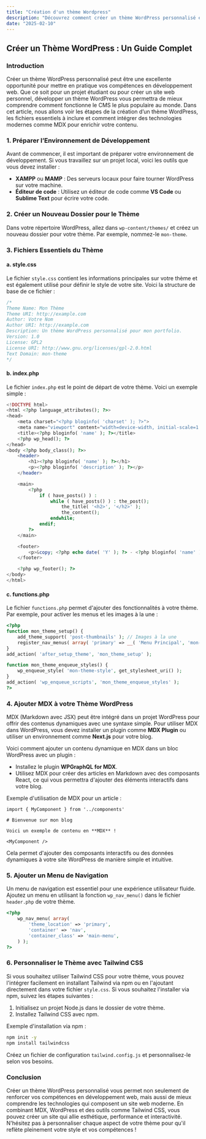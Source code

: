 ```yaml
---
title: "Création d'un thème Wordpress"
description: "Découvrez comment créer un thème WordPress personnalisé en utilisant des technologies modernes comme MDX et Tailwind CSS. Un guide complet pour développer un thème WordPress unique."
date: "2025-02-10"
---
```


## Créer un Thème WordPress : Un Guide Complet

### Introduction

Créer un thème WordPress personnalisé peut être une excellente opportunité pour mettre en pratique vos compétences en développement web. Que ce soit pour un projet étudiant ou pour créer un site web personnel, développer un thème WordPress vous permettra de mieux comprendre comment fonctionne le CMS le plus populaire au monde. Dans cet article, nous allons voir les étapes de la création d’un thème WordPress, les fichiers essentiels à inclure et comment intégrer des technologies modernes comme MDX pour enrichir votre contenu.

### 1. Préparer l’Environnement de Développement

Avant de commencer, il est important de préparer votre environnement de développement. Si vous travaillez sur un projet local, voici les outils que vous devez installer :
- **XAMPP** ou **MAMP** : Des serveurs locaux pour faire tourner WordPress sur votre machine.
- **Éditeur de code** : Utilisez un éditeur de code comme **VS Code** ou **Sublime Text** pour écrire votre code.

### 2. Créer un Nouveau Dossier pour le Thème

Dans votre répertoire WordPress, allez dans `wp-content/themes/` et créez un nouveau dossier pour votre thème. Par exemple, nommez-le `mon-theme`.

### 3. Fichiers Essentiels du Thème

#### a. **style.css**

Le fichier `style.css` contient les informations principales sur votre thème et est également utilisé pour définir le style de votre site. Voici la structure de base de ce fichier :

```css
/*
Theme Name: Mon Thème
Theme URI: http://example.com
Author: Votre Nom
Author URI: http://example.com
Description: Un thème WordPress personnalisé pour mon portfolio.
Version: 1.0
License: GPL2
License URI: http://www.gnu.org/licenses/gpl-2.0.html
Text Domain: mon-theme
*/
```

#### b. **index.php**

Le fichier `index.php` est le point de départ de votre thème. Voici un exemple simple :

```php
<!DOCTYPE html>
<html <?php language_attributes(); ?>>
<head>
    <meta charset="<?php bloginfo( 'charset' ); ?>">
    <meta name="viewport" content="width=device-width, initial-scale=1.0">
    <title><?php bloginfo( 'name' ); ?></title>
    <?php wp_head(); ?>
</head>
<body <?php body_class(); ?>>
    <header>
        <h1><?php bloginfo( 'name' ); ?></h1>
        <p><?php bloginfo( 'description' ); ?></p>
    </header>

    <main>
        <?php
            if ( have_posts() ) :
                while ( have_posts() ) : the_post();
                    the_title( '<h2>', '</h2>' );
                    the_content();
                endwhile;
            endif;
        ?>
    </main>

    <footer>
        <p>&copy; <?php echo date( 'Y' ); ?> - <?php bloginfo( 'name' ); ?></p>
    </footer>

    <?php wp_footer(); ?>
</body>
</html>
```

#### c. **functions.php**

Le fichier `functions.php` permet d'ajouter des fonctionnalités à votre thème. Par exemple, pour activer les menus et les images à la une :

```php
<?php
function mon_theme_setup() {
    add_theme_support( 'post-thumbnails' ); // Images à la une
    register_nav_menus( array( 'primary' => __( 'Menu Principal', 'mon-theme' ) ) ); // Menu
}
add_action( 'after_setup_theme', 'mon_theme_setup' );

function mon_theme_enqueue_styles() {
    wp_enqueue_style( 'mon-theme-style', get_stylesheet_uri() );
}
add_action( 'wp_enqueue_scripts', 'mon_theme_enqueue_styles' );
?>
```

### 4. Ajouter MDX à votre Thème WordPress

MDX (Markdown avec JSX) peut être intégré dans un projet WordPress pour offrir des contenus dynamiques avec une syntaxe simple. Pour utiliser MDX dans WordPress, vous devez installer un plugin comme **MDX Plugin** ou utiliser un environnement comme **Next.js** pour votre blog.

Voici comment ajouter un contenu dynamique en MDX dans un bloc WordPress avec un plugin :

- Installez le plugin **WPGraphQL for MDX**.
- Utilisez MDX pour créer des articles en Markdown avec des composants React, ce qui vous permettra d'ajouter des éléments interactifs dans votre blog.

Exemple d'utilisation de MDX pour un article :

```mdx
import { MyComponent } from '../components'

# Bienvenue sur mon blog

Voici un exemple de contenu en **MDX** !

<MyComponent />
```

Cela permet d'ajouter des composants interactifs ou des données dynamiques à votre site WordPress de manière simple et intuitive.

### 5. Ajouter un Menu de Navigation

Un menu de navigation est essentiel pour une expérience utilisateur fluide. Ajoutez un menu en utilisant la fonction `wp_nav_menu()` dans le fichier `header.php` de votre thème.

```php
<?php
    wp_nav_menu( array(
        'theme_location' => 'primary',
        'container' => 'nav',
        'container_class' => 'main-menu',
    ) );
?>
```

### 6. Personnaliser le Thème avec Tailwind CSS

Si vous souhaitez utiliser Tailwind CSS pour votre thème, vous pouvez l'intégrer facilement en installant Tailwind via npm ou en l'ajoutant directement dans votre fichier `style.css`. Si vous souhaitez l'installer via npm, suivez les étapes suivantes :
1. Initialisez un projet Node.js dans le dossier de votre thème.
2. Installez Tailwind CSS avec npm.

Exemple d'installation via npm :

```bash
npm init -y
npm install tailwindcss
```

Créez un fichier de configuration `tailwind.config.js` et personnalisez-le selon vos besoins.

### Conclusion

Créer un thème WordPress personnalisé vous permet non seulement de renforcer vos compétences en développement web, mais aussi de mieux comprendre les technologies qui composent un site web moderne. En combinant MDX, WordPress et des outils comme Tailwind CSS, vous pouvez créer un site qui allie esthétique, performance et interactivité. N'hésitez pas à personnaliser chaque aspect de votre thème pour qu'il reflète pleinement votre style et vos compétences !
